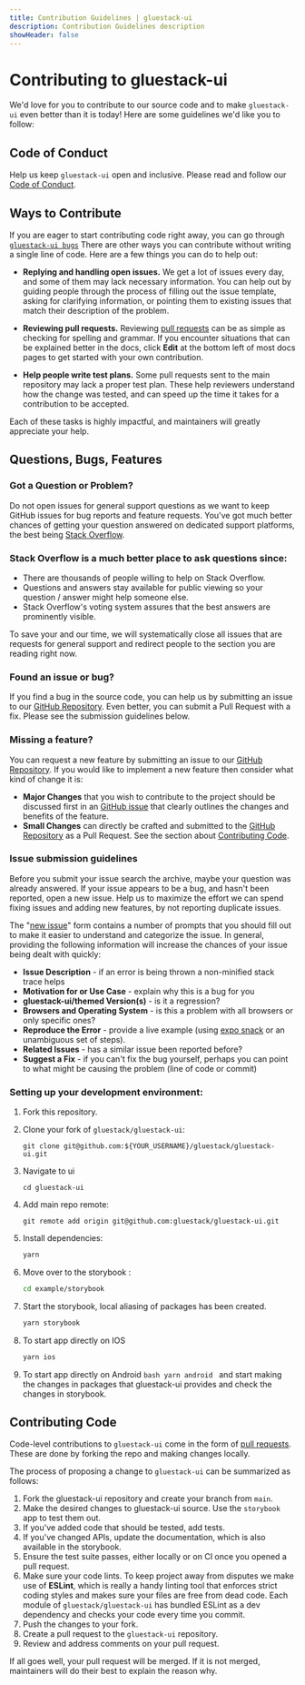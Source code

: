 ```yaml
---
title: Contribution Guidelines | gluestack-ui
description: Contribution Guidelines description
showHeader: false
---
```



<Meta title="More/Contribution Guidelines" />

# Contributing to gluestack-ui

We'd love for you to contribute to our source code and to make `gluestack-ui` even better than it is today! Here are some guidelines we'd like you to follow:

## Code of Conduct

Help us keep `gluestack-ui` open and inclusive. Please read and follow our [Code of Conduct](https://github.com/gluestack/gluestack-ui/blob/main/CODE_OF_CONDUCT.md).

## Ways to Contribute

If you are eager to start contributing code right away, you can go through [`gluestack-ui bugs`](https://github.com/gluestack/gluestack-ui/issues?q=is%3Aopen+is%3Aissue+label%3Abug) There are other ways you can contribute without writing a single line of code. Here are a few things you can do to help out:

- **Replying and handling open issues.** We get a lot of issues every day, and some of them may lack necessary information. You can help out by guiding people through the process of filling out the issue template, asking for clarifying information, or pointing them to existing issues that match their description of the problem.

- **Reviewing pull requests.** Reviewing [pull requests](https://github.com/gluestack/gluestack-ui/pulls) can be as simple as checking for spelling and grammar. If you encounter situations that can be explained better in the docs, click **Edit** at the bottom left of most docs pages to get started with your own contribution.

- **Help people write test plans.** Some pull requests sent to the main repository may lack a proper test plan. These help reviewers understand how the change was tested, and can speed up the time it takes for a contribution to be accepted.

Each of these tasks is highly impactful, and maintainers will greatly appreciate your help.

## Questions, Bugs, Features

### Got a Question or Problem?

Do not open issues for general support questions as we want to keep GitHub issues for bug reports and feature requests. You've got much better chances of getting your question answered on dedicated support platforms, the best being [Stack Overflow](http://stackoverflow.com/questions/tagged/gluestack).

### Stack Overflow is a much better place to ask questions since:

- There are thousands of people willing to help on Stack Overflow.
- Questions and answers stay available for public viewing so your question / answer might help
  someone else.
- Stack Overflow's voting system assures that the best answers are prominently visible.

To save your and our time, we will systematically close all issues that are requests for general
support and redirect people to the section you are reading right now.

### Found an issue or bug?

If you find a bug in the source code, you can help us by submitting an issue to our [GitHub Repository](https://github.com/gluestack/gluestack-ui/issues). Even better, you can submit a Pull Request with a fix. Please see the submission guidelines below.

### Missing a feature?

You can request a new feature by submitting an issue to our [GitHub Repository](https://github.com/gluestack/ui/issues). If you would like to implement a new feature then consider what kind of change it is:

- **Major Changes** that you wish to contribute to the project should be discussed first in an
  [GitHub issue](https://github.com/gluestack/gluestack-ui/issues) that clearly outlines the changes and benefits of the feature.
- **Small Changes** can directly be crafted and submitted to the [GitHub Repository](https://github.com/gluestack/gluestack-ui)
  as a Pull Request. See the section about [Contributing Code](#submit-pr).

### Issue submission guidelines

Before you submit your issue search the archive, maybe your question was already answered. If your issue appears to be a bug, and hasn't been reported, open a new issue. Help us to maximize
the effort we can spend fixing issues and adding new features, by not reporting duplicate issues.

The "[new issue](https://github.com/gluestack/gluestack-ui/issues/new)" form contains a number of prompts that you should fill out to
make it easier to understand and categorize the issue.
In general, providing the following information will increase the chances of your issue being dealt
with quickly:

- **Issue Description** - if an error is being thrown a non-minified stack trace helps
- **Motivation for or Use Case** - explain why this is a bug for you
- **gluestack-ui/themed Version(s)** - is it a regression?
- **Browsers and Operating System** - is this a problem with all browsers or only specific ones?
- **Reproduce the Error** - provide a live example (using [expo snack](https://snack.expo.dev/@gluestack/try-now-gluestack-ui/) or an unambiguous set of steps).
- **Related Issues** - has a similar issue been reported before?
- **Suggest a Fix** - if you can't fix the bug yourself, perhaps you can point to what might be
  causing the problem (line of code or commit)

### Setting up your development environment:

1. Fork this repository.

2. Clone your fork of `gluestack/gluestack-ui`:

   ```git
   git clone git@github.com:${YOUR_USERNAME}/gluestack/gluestack-ui.git
   ```

3. Navigate to ui

   ```
   cd gluestack-ui
   ```

4. Add main repo remote:

   ```git
   git remote add origin git@github.com:gluestack/gluestack-ui.git
   ```

5. Install dependencies:

   ```bash
   yarn
   ```

6. Move over to the storybook :

   ```bash
   cd example/storybook
   ```

7. Start the storybook, local aliasing of packages has been created.

   ```bash
   yarn storybook
   ```

8. To start app directly on IOS

   ```bash
   yarn ios
   ```

9. To start app directly on Android
   `bash
yarn android
`
   and start making the changes in packages that gluestack-ui provides and check the changes in storybook.

## Contributing Code

Code-level contributions to `gluestack-ui` come in the form of [pull requests](https://help.github.com/en/articles/about-pull-requests). These are done by forking the repo and making changes locally.

The process of proposing a change to `gluestack-ui` can be summarized as follows:

1. Fork the gluestack-ui repository and create your branch from `main`.
2. Make the desired changes to gluestack-ui source. Use the `storybook` app to test them out.
3. If you've added code that should be tested, add tests.
4. If you've changed APIs, update the documentation, which is also available in the storybook.
5. Ensure the test suite passes, either locally or on CI once you opened a pull request.
6. Make sure your code lints. To keep project away from disputes we make use of **ESLint**, which is really a handy linting tool that enforces strict coding styles and makes sure your files are free from dead code. Each module of `gluestack/gluestack-ui` has bundled ESLint as a dev dependency and checks your code every time you commit.
7. Push the changes to your fork.
8. Create a pull request to the `gluestack-ui` repository.
9. Review and address comments on your pull request.

If all goes well, your pull request will be merged. If it is not merged, maintainers will do their best to explain the reason why.
